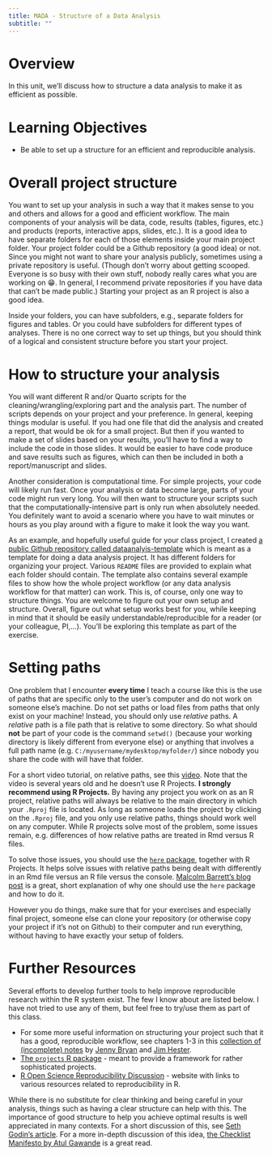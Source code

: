 ```yaml
---
title: MADA - Structure of a Data Analysis
subtitle: ""
---
```


# Overview
In this unit, we'll discuss how to structure a data analysis to make it as efficient as possible.


# Learning Objectives
* Be able to set up a structure for an efficient and reproducible analysis.

 
# Overall project structure
You want to set up your analysis in such a way that it makes sense to you and others and allows for a good and efficient workflow. The main components of your analysis will be data, code, results (tables, figures, etc.) and products (reports, interactive apps, slides, etc.). It is a good idea to have separate folders for each of those elements inside your main project folder. Your project folder could be a Github repository (a good idea) or not. Since you might not want to share your analysis publicly, sometimes using a private repository is useful. (Though don't worry about getting scooped. Everyone is so busy with their own stuff, nobody really cares what you are working on 😁. In general, I recommend private repositories if you have data that can't be made public.) Starting your project as an R project is also a good idea.

Inside your folders, you can have subfolders, e.g., separate folders for figures and tables. Or you could have subfolders for different types of analyses. There is no one correct way to set up things, but you should think of a logical and consistent structure before you start your project.


# How to structure your analysis
You will want different R and/or Quarto scripts for the cleaning/wrangling/exploring part and the analysis part. The number of scripts depends on your project and your preference. In general, keeping things modular is useful. If you had one file that did the analysis and created a report, that would be ok for a small project. But then if you wanted to make a set of slides based on your results, you'll have to find a way to include the code in those slides. It would be easier to have code produce and save results such as figures, which can then be included in both a report/manuscript and slides.

Another consideration is computational time. For simple projects, your code will likely run fast. Once your analysis or data become large, parts of your code might run very long. You will then want to structure your scripts such that the computationally-intensive part is only run when absolutely needed. You definitely want to avoid a scenario where you have to wait minutes or hours as you play around with a figure to make it look the way you want.

As an example, and hopefully useful guide for your class project, I created [a public Github repository called dataanalyis-template](https://github.com/andreashandel/dataanalysis-template) which is meant as a template for doing a data analysis project. It has different folders for organizing your project. Various `README` files are provided to explain what each folder should contain. The template also contains several example files to show how the whole project workflow (or any data analysis workflow for that matter) can work. This is, of course, only one way to structure things. You are welcome to figure out your own setup and structure. Overall, figure out what setup works best for you, while keeping in mind that it should be easily understandable/reproducible for a reader (or your colleague, PI,...). You'll be exploring this template as part of the exercise.


# Setting paths 
One problem that I encounter **every time** I teach a course like this is the use of paths that are specific only to the user's computer and do not work on someone else's machine. Do not set paths or load files from paths that only exist on your machine! Instead, you should only use _relative_ paths. A _relative_ path is a file path that is relative to some directory. So what should **not** be part of your code is the command `setwd()` (because your working directory is likely different from everyone else) or anything that involves a full path name (e.g. `C:/myusername/mydesktop/myfolder/`) since nobody you share the code with will have that folder. 

For a short video tutorial, on relative paths, see this [video](https://www.youtube.com/watch?v=fe6GA200dks). Note that the video is several years old and he doesn't use R Projects. **I strongly recommend using R Projects.** By having any project you work on as an R project, relative paths will always be relative to the main directory in which your `.Rproj` file is located. As long as someone loads the project by clicking on the `.Rproj` file, and you only use relative paths, things should work well on any computer. While R projects solve most of the problem, some issues remain, e.g. differences of how relative paths are treated in Rmd versus R files.

To solve those issues, you should use the [`here` package](https://github.com/r-lib/here), together with R Projects. It helps solve issues with relative paths being dealt with differently in an Rmd file versus an R file versus the console. [Malcolm Barrett's blog post](https://malco.io/articles/2018-11-05-why-should-i-use-the-here-package-when-i-m-already-using-projects) is a great, short explanation of why one should use the `here` package and how to do it. 

However you do things, make sure that for your exercises and especially final project, someone else can clone your repository (or otherwise copy your project if it's not on Github) to their computer and run everything, without having to have exactly your setup of folders. 

# Further Resources
Several efforts to develop further tools to help improve reproducible research within the R system exist. The few I know about are listed below. I have not tried to use any of them, but feel free to try/use them as part of this class.

* For some more useful information on structuring your project such that it has a good, reproducible workflow, see chapters 1-3 in this [collection of (incomplete) notes](https://whattheyforgot.org/) by [Jenny Bryan](https://jennybryan.org/) and [Jim Hester](https://www.jimhester.com/).
* [The `projects` R package](https://github.com/nikkrieger/projects) - meant to provide a framework for rather sophisticated projects.
* [R Open Science Reproducibility Discussion](https://ropensci.org/commcalls/2019-07-30/) - website with links to various resources related to reproducibility in R.

:::note
While there is no substitute for clear thinking and being careful in your analysis, things such as having a clear structure can help with this. The importance of good structure to help you achieve optimal results is well appreciated in many contexts. For a short discussion of this, see [Seth Godin's article](https://seths.blog/2018/11/quality-and-effort/). For a more in-depth discussion of this idea, [the Checklist Manifesto by Atul Gawande](http://atulgawande.com/book/the-checklist-manifesto/) is a great read.
:::

